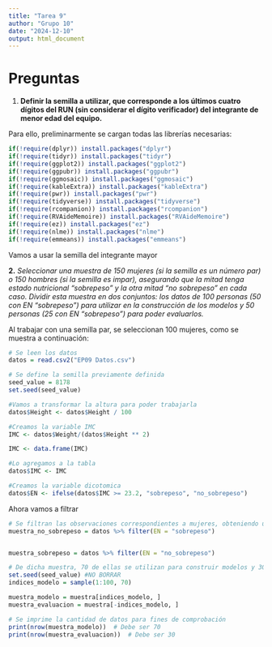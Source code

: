 ```yaml
---
title: "Tarea 9"
author: "Grupo 10"
date: "2024-12-10"
output: html_document
---
```


# Preguntas

1.  **Definir la semilla a utilizar, que corresponde a los últimos cuatro dígitos del RUN (sin considerar el dígito verificador) del integrante de menor edad del equipo.**\

Para ello, preliminarmente se cargan todas las librerías necesarias:
```r
if(!require(dplyr)) install.packages("dplyr")
if(!require(tidyr)) install.packages("tidyr")
if(!require(ggplot2)) install.packages("ggplot2")
if(!require(ggpubr)) install.packages("ggpubr")
if(!require(ggmosaic)) install.packages("ggmosaic")
if(!require(kableExtra)) install.packages("kableExtra")
if(!require(pwr)) install.packages("pwr")
if(!require(tidyverse)) install.packages("tidyverse")
if(!require(rcompanion)) install.packages("rcompanion")
if(!require(RVAideMemoire)) install.packages("RVAideMemoire")
if(!require(ez)) install.packages("ez")
if(!require(nlme)) install.packages("nlme")
if(!require(emmeans)) install.packages("emmeans")
```

Vamos a usar la semilla del integrante mayor <Ingresar semillas aquí>

**2.**  *Seleccionar una muestra de 150 mujeres (si la semilla es un número par) o 150 hombres (si la semilla es impar), asegurando que la mitad tenga estado nutricional “sobrepeso” y la otra mitad “no sobrepeso” en cada caso. Dividir esta muestra en dos conjuntos: los datos de 100 personas (50 con EN “sobrepeso”) para utilizar en la construcción de los modelos y 50 personas (25 con EN “sobrepeso”) para poder evaluarlos.*

Al trabajar con una semilla par, se seleccionan 100 mujeres, como se muestra a continuación:

```r
# Se leen los datos
datos = read.csv2("EP09 Datos.csv")

# Se define la semilla previamente definida
seed_value = 8178
set.seed(seed_value)

#Vamos a transformar la altura para poder trabajarla
datos$Height <- datos$Height / 100

#Creamos la variable IMC
IMC <- datos$Weight/(datos$Height ** 2)

IMC <- data.frame(IMC)

#Lo agregamos a la tabla
datos$IMC <- IMC

#Creamos la variable dicotomica
datos$EN <- ifelse(datos$IMC >= 23.2, "sobrepeso", "no_sobrepeso")

```

Ahora vamos a filtrar
```r
# Se filtran las observaciones correspondientes a mujeres, obteniendo una muestra aleatoria de 100 de ellas
muestra_no_sobrepeso = datos %>% filter(EN = "sobrepeso")


muestra_sobrepeso = datos %>% filter(EN = "no_sobrepeso")
```

```r
# De dicha muestra, 70 de ellas se utilizan para construir modelos y 30 para su evaluación
set.seed(seed_value) #NO BORRAR
indices_modelo = sample(1:100, 70)

muestra_modelo = muestra[indices_modelo, ]
muestra_evaluacion = muestra[-indices_modelo, ]

# Se imprime la cantidad de datos para fines de comprobación
print(nrow(muestra_modelo))  # Debe ser 70
print(nrow(muestra_evaluacion))  # Debe ser 30

```